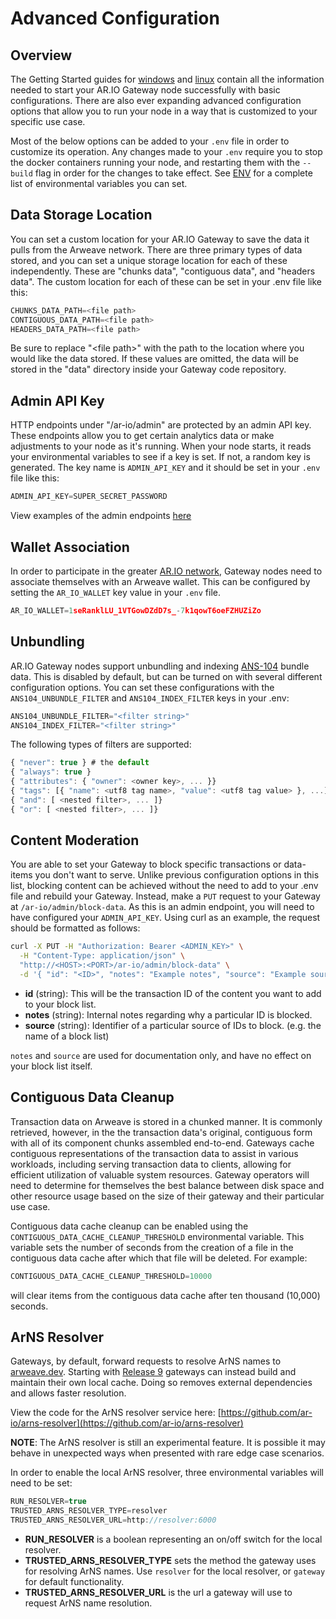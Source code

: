 

<HeroPattern />

# Advanced Configuration

## Overview

The Getting Started guides for [windows](/gateways/windows-setup) and [linux](/gateways/linux-setup) contain all the information needed to start your AR.IO Gateway node successfully with basic configurations. There are also ever expanding advanced configuration options that allow you to run your node in a way that is customized to your specific use case. 

Most of the below options can be added to your `.env` file in order to customize its operation. Any changes made to your `.env`  require you to stop the docker containers running your node, and restarting them with the `--build` flag in order for the changes to take effect. See [ENV](/gateways/env) for a complete list of environmental variables you can set.

## Data Storage Location

You can set a custom location for your AR.IO Gateway to save the data it pulls from the Arweave network. There are three primary types of data stored, and you can set a unique storage location for each of these independently. These are "chunks data", "contiguous data", and "headers data". The custom location for each of these can be set in your .env file like this:

```js
CHUNKS_DATA_PATH=<file path>
CONTIGUOUS_DATA_PATH=<file path>
HEADERS_DATA_PATH=<file path>
```

Be sure to replace "\<file path>" with the path to the location where you would like the data stored. If these values are omitted, the data will be stored in the "data" directory inside your Gateway code repository.

## Admin API Key

HTTP endpoints under "/ar-io/admin" are protected by an admin API key. These endpoints allow you to get certain analytics data or make adjustments to your node as it's running. When your node starts, it reads your environmental variables to see if a key is set. If not, a random key is generated. The key name is `ADMIN_API_KEY` and it should be set in your `.env` file like this:

```js
ADMIN_API_KEY=SUPER_SECRET_PASSWORD
```

View examples of the admin endpoints [here](/gateways/admin)

## Wallet Association

In order to participate in the greater [AR.IO network](https://ar.io), Gateway nodes need to associate themselves with an Arweave wallet. This can be configured by setting the `AR_IO_WALLET` key value in your `.env` file.

```js
AR_IO_WALLET=1seRanklLU_1VTGowDZdD7s_-7k1qowT6oeFZHUZiZo
```

## Unbundling

AR.IO Gateway nodes support unbundling and indexing [ANS-104](https://github.com/ArweaveTeam/arweave-standards/blob/master/ans/ANS-104.md) bundle data. This is disabled by default, but can be turned on with several different configuration options. You can set these configurations with the `ANS104_UNBUNDLE_FILTER` and `ANS104_INDEX_FILTER` keys in your .env:

```js
ANS104_UNBUNDLE_FILTER="<filter string>"
ANS104_INDEX_FILTER="<filter string>"
```

The following types of filters are supported:

```js
{ "never": true } # the default
{ "always": true }
{ "attributes": { "owner": <owner key>, ... }}
{ "tags": [{ "name": <utf8 tag name>, "value": <utf8 tag value> }, ...]}
{ "and": [ <nested filter>, ... ]}
{ "or": [ <nested filter>, ... ]}
```

## Content Moderation

You are able to set your Gateway to block specific transactions or data-items you don't want to serve. Unlike previous configuration options in this list, blocking content can be achieved without the need to add to your .env file and rebuild your Gateway. Instead, make a `PUT` request to your Gateway at `/ar-io/admin/block-data`. As this is an admin endpoint, you will need to have configured your `ADMIN_API_KEY`. Using curl as an example, the request should be formatted as follows:

```bash
curl -X PUT -H "Authorization: Bearer <ADMIN_KEY>" \
  -H "Content-Type: application/json" \
  "http://<HOST>:<PORT>/ar-io/admin/block-data" \
  -d '{ "id": "<ID>", "notes": "Example notes", "source": "Example source" }'
```

* **id** (string):  This will be the transaction ID of the content you want to add to your block list.
* **notes** (string): Internal notes regarding why a particular ID is blocked.
* **source** (string): Identifier of a particular source of IDs to block. (e.g. the name of a block list)

`notes` and `source` are used for documentation only, and have no effect on your block list itself.

## Contiguous Data Cleanup

Transaction data on Arweave is stored in a chunked manner. It is commonly retrieved, however, in the the transaction data's original, contiguous form with all of its component chunks assembled end-to-end. Gateways cache contiguous representations of the transaction data to assist in various workloads, including serving transaction data to clients, allowing for efficient utilization of valuable system resources. Gateway operators will need to determine for themselves the best balance between disk space and other resource usage based on the size of their gateway and their particular use case.

Contiguous data cache cleanup can be enabled using the `CONTIGUOUS_DATA_CACHE_CLEANUP_THRESHOLD` environmental variable. This variable sets the number of seconds from the creation of a file in the contiguous data cache after which that file will be deleted. For example:

```js
CONTIGUOUS_DATA_CACHE_CLEANUP_THRESHOLD=10000
```

will clear items from the contiguous data cache after ten thousand (10,000) seconds.

## ArNS Resolver

Gateways, by default, forward requests to resolve ArNS names to [arweave.dev](https://arweave.dev). Starting with [Release 9](/gateways/release-notes#release-9---2024-04-10) gateways can instead build and maintain their own local cache. Doing so removes external dependencies and allows faster resolution.

View the code for the ArNS resolver service here: [https://github.com/ar-io/arns-resolver](https://github.com/ar-io/arns-resolver)

**NOTE**: The ArNS resolver is still an experimental feature. It is possible it may behave in unexpected ways when presented with rare edge case scenarios.

In order to enable the local ArNS resolver, three environmental variables will need to be set:

```js
RUN_RESOLVER=true
TRUSTED_ARNS_RESOLVER_TYPE=resolver
TRUSTED_ARNS_RESOLVER_URL=http://resolver:6000
```

- **RUN_RESOLVER** is a boolean representing an on/off switch for the local resolver. 
- **TRUSTED_ARNS_RESOLVER_TYPE** sets the method the gateway uses for resolving ArNS names. Use `resolver` for the local resolver, or `gateway` for default functionality.
- **TRUSTED_ARNS_RESOLVER_URL** is the url a gateway will use to request ArNS name resolution.
